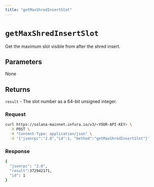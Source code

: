 ```yaml
---
title: "getMaxShredInsertSlot"
---
```



# `getMaxShredInsertSlot`

Get the maximum slot visible from after the shred insert.

## Parameters

None

## Returns

`result` - The slot number as a 64-bit unsigned integer.

### Request

<Tabs>
  <TabItem value="curl">

  ```bash
  curl https://solana-mainnet.infura.io/v3/<YOUR-API-KEY> \
    -X POST \
    -H "Content-Type: application/json" \
    -d '{"jsonrpc":"2.0","id":1, "method":"getMaxShredInsertSlot"}'
   ```

  </TabItem>
</Tabs>

### Response

<Tabs>
  <TabItem value="JSON">

  ```bash
  {
    "jsonrpc": "2.0",
    "result":372942171,
    "id": 1
  }
  ```

  </TabItem>
</Tabs>
